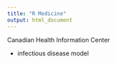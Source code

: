 ```yaml
---
title: "R Medicine"
output: html_document
---
```


Canadian Health Information Center 

* infectious disease model 
